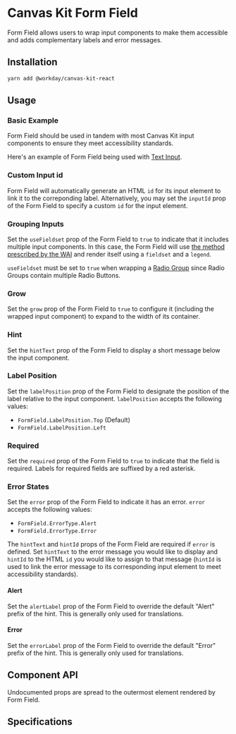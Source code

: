


<Meta title="Components/Inputs/Form Field" component={FormField} />

# Canvas Kit Form Field

Form Field allows users to wrap input components to make them accessible and adds complementary
labels and error messages.

## Installation

```sh
yarn add @workday/canvas-kit-react
```

## Usage

### Basic Example

Form Field should be used in tandem with most Canvas Kit input components to ensure they meet
accessibility standards.

Here's an example of Form Field being used with [Text Input](/components/inputs/text-input/).

<ExampleCodeBlock code={Basic} />

### Custom Input id

Form Field will automatically generate an HTML `id` for its input element to link it to the
correponding label. Alternatively, you may set the `inputId` prop of the Form Field to specify a
custom `id` for the input element.

<ExampleCodeBlock code={CustomInputId} />

### Grouping Inputs

Set the `useFieldset` prop of the Form Field to `true` to indicate that it includes multiple input
components. In this case, the Form Field will use
[the method prescribed by the WAI](https://www.w3.org/WAI/tutorials/forms/grouping/) and render
itself using a `fieldset` and a `legend`.

`useFieldset` must be set to `true` when wrapping a [Radio Group](/components/inputs/radio/) since
Radio Groups contain multiple Radio Buttons.

<ExampleCodeBlock code={GroupingInputs} />

### Grow

Set the `grow` prop of the Form Field to `true` to configure it (including the wrapped input
component) to expand to the width of its container.

<ExampleCodeBlock code={Grow} />

### Hint

Set the `hintText` prop of the Form Field to display a short message below the input component.

<ExampleCodeBlock code={Hint} />

### Label Position

Set the `labelPosition` prop of the Form Field to designate the position of the label relative to
the input component. `labelPosition` accepts the following values:

- `FormField.LabelPosition.Top` (Default)
- `FormField.LabelPosition.Left`

<ExampleCodeBlock code={LabelPosition} />

### Required

Set the `required` prop of the Form Field to `true` to indicate that the field is required. Labels
for required fields are suffixed by a red asterisk.

<ExampleCodeBlock code={Required} />

### Error States

Set the `error` prop of the Form Field to indicate it has an error. `error` accepts the following
values:

- `FormField.ErrorType.Alert`
- `FormField.ErrorType.Error`

The `hintText` and `hintId` props of the Form Field are required if `error` is defined. Set
`hintText` to the error message you would like to display and `hintId` to the HTML `id` you would
like to assign to that message (`hintId` is used to link the error message to its corresponding
input element to meet accessibility standards).

#### Alert

<ExampleCodeBlock code={Alert} />

Set the `alertLabel` prop of the Form Field to override the default "Alert" prefix of the hint. This
is generally only used for translations.

<ExampleCodeBlock code={AlertLabel} />

#### Error

<ExampleCodeBlock code={Error} />

Set the `errorLabel` prop of the Form Field to override the default "Error" prefix of the hint. This
is generally only used for translations.

<ExampleCodeBlock code={ErrorLabel} />

## Component API

<SymbolDoc name="FormField" fileName="/react/" hideDescription />

Undocumented props are spread to the outermost element rendered by Form Field.

## Specifications

<Specifications file="FormField.spec.ts" name="Form Field" />
